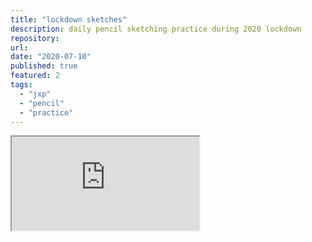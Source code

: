 ```yaml
---
title: "lockdown sketches"
description: daily pencil sketching practice during 2020 lockdown
repository:
url:
date: "2020-07-10"
published: true
featured: 2
tags:
  - "jxp"
  - "pencil"
  - "practice"
---
```



<div
  className="padlet-embed"
  style={{
    boxSizing: "border-box",
    overflow: "hidden",
    position: "absolute",
    right: 0,
    left: 0,
    bottom: -80,
    top: 80,
    width: "100%",
    background: "#FFF"
  }}
>
  <p style={{ padding: 0, margin: 0 }}>
    <iframe
      src="https://padlet.com/embed/jsbthae2z1nm2kp5"
      style={{
        width: "100%",
        height: "100vh",
        display: "block",
        padding: 0,
        margin: 0
      }}
    />
  </p>
  <div
    style={{
      display: "flex",
      alignItems: "center",
      justifyContent: "end",
      margin: 0,
      height: 28
    }}
  >
    <a
      href="https://padlet.com?ref=embed"
      style={{
        display: "block",
        flexGrow: 0,
        margin: 0,
        border: "none",
        padding: 0,
        textDecoration: "none"
      }}
      target="_blank"
    >

    </a>
  </div>
</div>